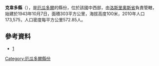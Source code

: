 {{Coord|1|2|S|79|27|W|display=title}}

'''克韋多縣'''（{{lang-es|Cantón Quevedo}}），是[[厄瓜多爾|厄瓜多爾]]的縣份，位於該國中西部，由[[洛斯里奧斯省|洛斯里奧斯省]]負責管轄，始建於1943年10月7日，面積303平方公里，海拔高度100米，2010年人口173,575，人口密度每平方公里572.85人。

==參考資料==
*[http://www.ecuadorencifras.gob.ec/resultados/]{{Wayback|url=http://www.ecuadorencifras.gob.ec/resultados/ |date=20170724030253 }}

{{厄瓜多爾縣份}}

[[Category:厄瓜多爾縣份|Category:厄瓜多爾縣份]]


{{Ecuador-geo-stub}}